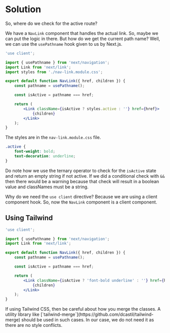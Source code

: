 
# Solution

So, where do we check for the active route?

We have a `NavLink` component that handles the actual link. So, maybe we can put the logic in there. But how do we get the current path name? Well, we can use the `usePathname` hook given to us by Next.js.

```jsx title="src/components/nav-link.jsx" showLineNumbers {1-3,5,8-10,13}
'use client';

import { usePathname } from 'next/navigation';
import Link from 'next/link';
import styles from './nav-link.module.css';

export default function NavLink({ href, children }) {
	const pathname = usePathname();

	const isActive = pathname === href;

	return (
		<Link className={isActive ? styles.active : ''} href={href}>
			{children}
		</Link>
	);
}
```

The styles are in the `nav-link.module.css` file.

```css title="src/components/nav-link.module.css" showLineNumbers {1-4}
.active {
	font-weight: bold;
	text-decoration: underline;
}
```

Do note how we use the ternary operator to check for the `isActive` state and return an empty string if not active. If we did a conditional check with `&&` then there would be a warning because that check will result in a boolean value and classNames must be a string.

Why do we need the `use client` directive? Because we are using a client component hook. So, now the `NavLink` component is a client component.

## Using Tailwind

```jsx title="src/components/nav-link.jsx" showLineNumbers {1-3,7-9,12}
'use client';

import { usePathname } from 'next/navigation';
import Link from 'next/link';

export default function NavLink({ href, children }) {
	const pathname = usePathname();

	const isActive = pathname === href;

	return (
		<Link className={isActive ? 'font-bold underline' : ''} href={href}>
			{children}
		</Link>
	);
}
```

<Callout type='warning'>
	If using Tailwind CSS, then be careful about how you merge the classes. A
	utility library like
	[`tailwind-merge`](https://github.com/dcastil/tailwind-merge) should be used
	in such cases. In our case, we do not need it as there are no style conflicts.
</Callout>

